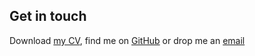 ## Get in touch

Download <a href="Duncan_White_CV.pdf" download>my CV</a>, find me on [GitHub](https://github.com/duncan-s-white/) or drop me an <a href="mailto: duncanstanleywhite@gmail.com">email</a>
